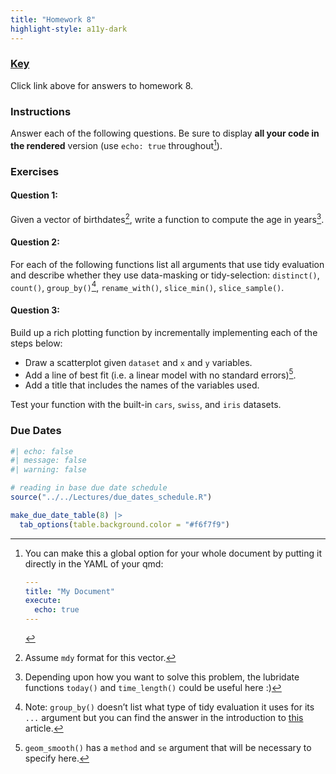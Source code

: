 ```yaml
---
title: "Homework 8"
highlight-style: a11y-dark
---
```


### [Key](homework8_key.qmd)

Click link above for answers to homework 8. 

### Instructions
Answer each of the following questions. Be sure to display **all your code in the rendered** version (use `echo: true` throughout[^longnote]). 

[^longnote]: You can make this a global option for your whole document by putting it directly in the YAML of your qmd:

    ```YAML
    ---
    title: "My Document"
    execute:
      echo: true
    ---
    ```

### Exercises

#### Question 1: 

Given a vector of birthdates^[Assume `mdy` format for this vector.], write a function to compute the age in years^[Depending upon how you want to solve this problem, the lubridate functions `today()` and `time_length()` could be useful here :)].

#### Question 2: 

For each of the following functions list all arguments that use tidy evaluation and describe whether they use data-masking or tidy-selection: `distinct()`, `count()`, `group_by()`^[Note: `group_by()` doesn't list what type of tidy evaluation it uses for its `...` argument but you can find the answer in the introduction to [this](https://dplyr.tidyverse.org/articles/programming.html) article.], `rename_with()`, `slice_min()`, `slice_sample()`.

#### Question 3:

Build up a rich plotting function by incrementally implementing each of the steps below:

* Draw a scatterplot given `dataset` and `x` and `y` variables.
* Add a line of best fit (i.e. a linear model with no standard errors)^[`geom_smooth()` has a `method` and `se` argument that will be necessary to specify here.].  
* Add a title that includes the names of the variables used.

Test your function with the built-in `cars`, `swiss`, and `iris` datasets.

### Due Dates

```r
#| echo: false
#| message: false
#| warning: false

# reading in base due date schedule
source("../../Lectures/due_dates_schedule.R")

make_due_date_table(8) |> 
  tab_options(table.background.color = "#f6f7f9")
```